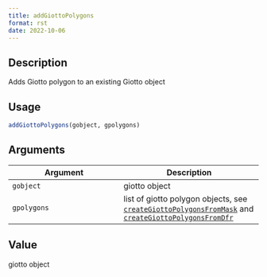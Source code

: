 ```yaml
--- 
title: addGiottoPolygons 
format: rst 
date: 2022-10-06 
--- 
```


## Description

Adds Giotto polygon to an existing Giotto object


## Usage

```r
addGiottoPolygons(gobject, gpolygons)
```


## Arguments

Argument      |Description
------------- |----------------
`gobject`     |     giotto object
`gpolygons`     |     list of giotto polygon objects, see [`createGiottoPolygonsFromMask`](#creategiottopolygonsfrommask) and [`createGiottoPolygonsFromDfr`](#creategiottopolygonsfromdfr)


## Value

giotto object


